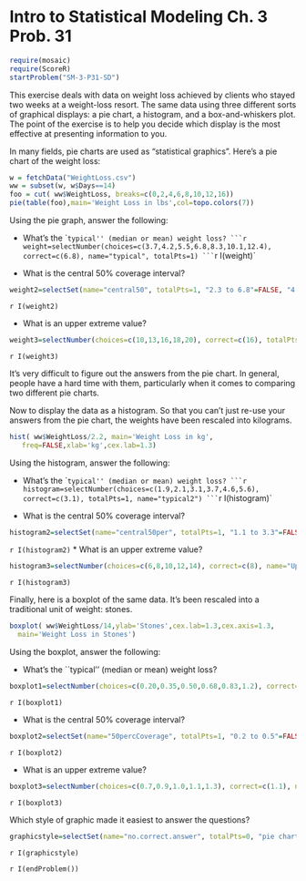 Intro to Statistical Modeling Ch. 3 Prob. 31
========================================================
```r
require(mosaic)
require(ScoreR)
startProblem("SM-3-P31-SD")
```

This exercise deals with data on weight loss achieved by clients who stayed two weeks at a weight-loss resort.  The same data  using three different sorts of graphical displays: a pie chart, a histogram, and a box-and-whiskers plot.  The point of the exercise is to help you decide which display is the most effective at presenting information to you. 

In many fields, pie charts are used as "statistical graphics". Here's a pie chart of the weight loss:

```r
w = fetchData("WeightLoss.csv")
ww = subset(w, w$Days==14)
foo = cut( ww$WeightLoss, breaks=c(0,2,4,6,8,10,12,16))
pie(table(foo),main='Weight Loss in lbs',col=topo.colors(7))
```

Using the pie graph, answer the following:

* What's the ``typical'' (median or mean) weight loss?
```r
weight=selectNumber(choices=c(3.7,4.2,5.5,6.8,8.3,10.1,12.4), correct=c(6.8), name="typical", totalPts=1)
```
  `r I(weight)`

* What is the central 50% coverage interval?
```r
weight2=selectSet(name="central50", totalPts=1, "2.3 to 6.8"=FALSE, "4.2 to 10.7"= FALSE, "4.4 to 8.7"=TRUE, "6.1 to 9.3"=FALSE, "5.2 to 12.1"=FALSE)
```
  `r I(weight2)`

* What is an upper extreme value?
```r
weight3=selectNumber(choices=c(10,13,16,18,20), correct=c(16), totalPts=1, name="upperextreme")
```
  `r I(weight3)`

<aside>
It's very difficult to figure out the answers from the pie chart.
In general, people have a hard time with them, particularly when it
comes to comparing two different pie charts.
</aside>


Now to display the data as a histogram.  So that you can't just re-use
your answers from the pie chart, the weights have been 
rescaled into kilograms.
```r
hist( ww$WeightLoss/2.2, main='Weight Loss in kg',
   freq=FALSE,xlab='kg',cex.lab=1.3)
```


Using the histogram, answer the following:

* What's the ``typical'' (median or mean) weight loss?
```r
histogram=selectNumber(choices=c(1.9,2.1,3.1,3.7,4.6,5.6), correct=c(3.1), totalPts=1, name="typical2")
```
  `r I(histogram)`

* What is the central 50% coverage interval?
```r
histogram2=selectSet(name="central50per", totalPts=1, "1.1 to 3.3"=FALSE,"2.0 to 4.8"=FALSE,"2.0 to 3.9"=TRUE,"2.8 to 4.4"=FALSE,"2.5 to 5.4"=FALSE)
```
  `r I(histogram2)`
* What is an upper extreme value?
```r
histogram3=selectNumber(choices=c(6,8,10,12,14), correct=c(8), name="UpperExtremeValue", totalPts=1)
```
  `r I(histogram3)`


Finally, here is a boxplot of the same data.  It's been rescaled into
a traditional unit of weight: stones.

```r
boxplot( ww$WeightLoss/14,ylab='Stones',cex.lab=1.3,cex.axis=1.3,
  main='Weight Loss in Stones')
```


Using the boxplot, answer the following:

* What's the ``typical'' (median or mean) weight loss?
```r
boxplot1=selectNumber(choices=c(0.20,0.35,0.50,0.68,0.83,1.2), correct=c(0.50), name="typical3", totalPts=1)
```

  `r I(boxplot1)`

* What is the central 50% coverage interval?
```r
boxplot2=selectSet(name="50percCoverage", totalPts=1, "0.2 to 0.5"=FALSE,"0.3 to 0.8"=FALSE,"0.4 to 0.8"=FALSE,"0.5 to 0.7"=FALSE,"0.3 to 0.6"=TRUE)
```
  `r I(boxplot2)`
  
* What is an upper extreme value?
```r
boxplot3=selectNumber(choices=c(0.7,0.9,1.0,1.1,1.3), correct=c(1.1), name="UpExVal", totalPts=1)
```
  `r I(boxplot3)`

Which style of graphic made it easiest to answer the questions?

```r
graphicstyle=selectSet(name="no.correct.answer", totalPts=0, "pie chart"=TRUE, "histogram"=TRUE, "box plot"=TRUE)
```
`r I(graphicstyle)`

`r I(endProblem())`